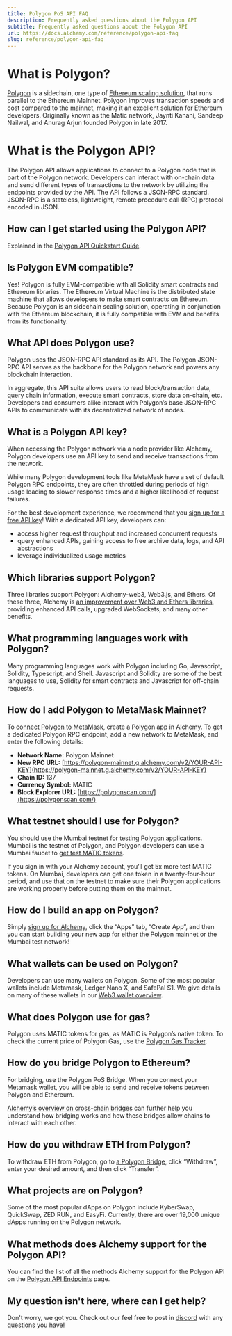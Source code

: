 ```yaml
---
title: Polygon PoS API FAQ
description: Frequently asked questions about the Polygon API
subtitle: Frequently asked questions about the Polygon API
url: https://docs.alchemy.com/reference/polygon-api-faq
slug: reference/polygon-api-faq
---
```


# What is Polygon?

[Polygon](https://www.alchemy.com/layer2/polygon) is a sidechain, one type of [Ethereum scaling solution](https://www.alchemy.com/overviews/sidechains-vs-layer2s), that runs parallel to the Ethereum Mainnet. Polygon improves transaction speeds and cost compared to the mainnet, making it an excellent solution for Ethereum developers. Originally known as the Matic network, Jaynti Kanani, Sandeep Nailwal, and Anurag Arjun founded Polygon in late 2017.

# What is the Polygon API?

The Polygon API allows applications to connect to a Polygon node that is part of the Polygon network. Developers can interact with on-chain data and send different types of transactions to the network by utilizing the endpoints provided by the API. The API follows a JSON-RPC standard. JSON-RPC is a stateless, lightweight, remote procedure call (RPC) protocol encoded in JSON.

## How can I get started using the Polygon API?

Explained in the [Polygon API Quickstart Guide](/reference/polygon-api-quickstart#getting-started-instructions).

## Is Polygon EVM compatible?

Yes! Polygon is fully EVM-compatible with all Solidity smart contracts and Ethereum libraries. The Ethereum Virtual Machine is the distributed state machine that allows developers to make smart contracts on Ethereum. Because Polygon is an sidechain scaling solution, operating in conjunction with the Ethereum blockchain, it is fully compatible with EVM and benefits from its functionality.

## What API does Polygon use?

Polygon uses the JSON-RPC API standard as its API. The Polygon JSON-RPC API serves as the backbone for the Polygon network and powers any blockchain interaction.

In aggregate, this API suite allows users to read block/transaction data, query chain information, execute smart contracts, store data on-chain, etc. Developers and consumers alike interact with Polygon’s base JSON-RPC APIs to communicate with its decentralized network of nodes.

## What is a Polygon API key?

When accessing the Polygon network via a node provider like Alchemy, Polygon developers use an API key to send and receive transactions from the network.

While many Polygon development tools like MetaMask have a set of default Polygon RPC endpoints, they are often throttled during periods of high usage leading to slower response times and a higher likelihood of request failures.

For the best development experience, we recommend that you [sign up for a free API key](https://www.alchemy.com/layer2/polygon)! With a dedicated API key, developers can:

* access higher request throughput and increased concurrent requests
* query enhanced APIs, gaining access to free archive data, logs, and API abstractions
* leverage individualized usage metrics

## Which libraries support Polygon?

Three libraries support Polygon: Alchemy-web3, Web3.js, and Ethers. Of these three, Alchemy is [an improvement over Web3 and Ethers libraries](/reference/use-alchemyweb3js), providing enhanced API calls, upgraded WebSockets, and many other benefits.

## What programming languages work with Polygon?

Many programming languages work with Polygon including Go, Javascript, Solidity, Typescript, and Shell. Javascript and Solidity are some of the best languages to use, Solidity for smart contracts and Javascript for off-chain requests.

## How do I add Polygon to MetaMask Mainnet?

To [connect Polygon to MetaMask](/docs/how-to-add-polygon-to-metamask#updating-polygon-mainnet), create a Polygon app in Alchemy. To get a dedicated Polygon RPC endpoint, add a new network to MetaMask, and enter the following details:

* **Network Name:** Polygon Mainnet
* **New RPC URL:** [https://polygon-mainnet.g.alchemy.com/v2/YOUR-API-KEY](https://polygon-mainnet.g.alchemy.com/v2/YOUR-API-KEY)
* **Chain ID:** 137
* **Currency Symbol:** MATIC
* **Block Explorer URL:** [https://polygonscan.com/](https://polygonscan.com/)

## What testnet should I use for Polygon?

You should use the Mumbai testnet for testing Polygon applications. Mumbai is the testnet of Polygon, and Polygon developers can use a Mumbai faucet to [get test MATIC tokens](https://mumbaifaucet.com/).

If you sign in with your Alchemy account, you’ll get 5x more test MATIC tokens. On Mumbai, developers can get one token in a twenty-four-hour period, and use that on the testnet to make sure their Polygon applications are working properly before putting them on the mainnet.

## How do I build an app on Polygon?

Simply [sign up for Alchemy](https://www.alchemy.com/layer2/polygon), click the “Apps” tab, “Create App”, and then you can start building your new app for either the Polygon mainnet or the Mumbai test network!

## What wallets can be used on Polygon?

Developers can use many wallets on Polygon. Some of the most popular wallets include Metamask, Ledger Nano X, and SafePal S1. We give details on many of these wallets in our [Web3 wallet overview](https://www.alchemy.com/web3-wallets-overview).

## What does Polygon use for gas?

Polygon uses MATIC tokens for gas, as MATIC is Polygon’s native token. To check the current price of Polygon Gas, use the [Polygon Gas Tracker](https://polygonscan.com/gastracker/).

## How do you bridge Polygon to Ethereum?

For bridging, use the Polygon PoS Bridge. When you connect your Metamask wallet, you will be able to send and receive tokens between Polygon and Ethereum.

[Alchemy’s overview on cross-chain bridges](https://alchemy.com/overviews/cross-chain-bridges) can further help you understand how bridging works and how these bridges allow chains to interact with each other.

## How do you withdraw ETH from Polygon?

To withdraw ETH from Polygon, go to [a Polygon Bridge](https://alchemy.com/overviews/cross-chain-bridges), click “Withdraw”, enter your desired amount, and then click “Transfer”.

## What projects are on Polygon?

Some of the most popular dApps on Polygon include KyberSwap, QuickSwap, ZED RUN, and EasyFi. Currently, there are over 19,000 unique dApps running on the Polygon network.

## What methods does Alchemy support for the Polygon API?

You can find the list of all the methods Alchemy support for the Polygon API on the [Polygon API Endpoints](/reference/polygon-api-endpoints) page.

## My question isn't here, where can I get help?

Don't worry, we got you. Check out our feel free to post in [discord](https://alchemy.com/discord) with any questions you have!
